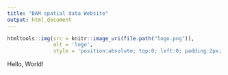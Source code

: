 ```yaml
---
title: "BAM spatial data Website"
output: html_document
---
```


```r
htmltools::img(src = knitr::image_uri(file.path("logo.png")), 
               alt = 'logo', 
               style = 'position:absolute; top:0; left:0; padding:2px; zoom: 0.5;')
```


Hello, World!